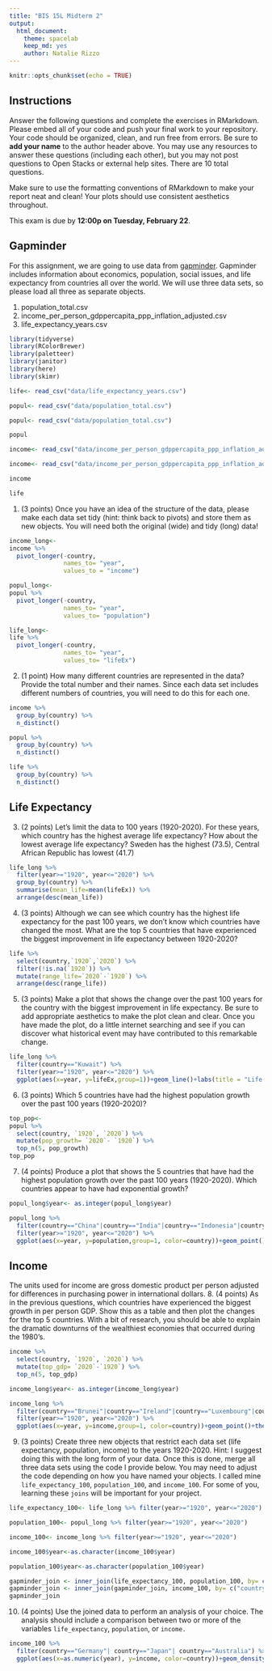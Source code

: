 ```yaml
---
title: "BIS 15L Midterm 2"
output:
  html_document: 
    theme: spacelab
    keep_md: yes
    author: Natalie Rizzo
---
```


```r
knitr::opts_chunk$set(echo = TRUE)
```

## Instructions
Answer the following questions and complete the exercises in RMarkdown. Please embed all of your code and push your final work to your repository. Your code should be organized, clean, and run free from errors. Be sure to **add your name** to the author header above. You may use any resources to answer these questions (including each other), but you may not post questions to Open Stacks or external help sites. There are 10 total questions.  

Make sure to use the formatting conventions of RMarkdown to make your report neat and clean! Your plots should use consistent aesthetics throughout.  

This exam is due by **12:00p on Tuesday, February 22**.  

## Gapminder
For this assignment, we are going to use data from  [gapminder](https://www.gapminder.org/). Gapminder includes information about economics, population, social issues, and life expectancy from countries all over the world. We will use three data sets, so please load all three as separate objects.    

1. population_total.csv  
2. income_per_person_gdppercapita_ppp_inflation_adjusted.csv  
3. life_expectancy_years.csv  
```r
library(tidyverse)
library(RColorBrewer)
library(paletteer)
library(janitor)
library(here)
library(skimr)
```
```r
life<- read_csv("data/life_expectancy_years.csv")
```
```r
popul<- read_csv("data/population_total.csv")
```

```r
popul<- read_csv("data/population_total.csv")
```
```r
popul
```
```r
income<- read_csv("data/income_per_person_gdppercapita_ppp_inflation_adjusted.csv")
```
```r
income<- read_csv("data/income_per_person_gdppercapita_ppp_inflation_adjusted.csv")
```

```r
income
```
```r
life
```


1. (3 points) Once you have an idea of the structure of the data, please make each data set tidy (hint: think back to pivots) and store them as new objects. You will need both the original (wide) and tidy (long) data!  
```r
income_long<-
income %>% 
  pivot_longer(-country,
               names_to= "year",
               values_to = "income")
```
```r
popul_long<-
popul %>% 
  pivot_longer(-country,
               names_to= "year",
               values_to= "population")
```

```r
life_long<-
life %>%
  pivot_longer(-country,
               names_to= "year",
               values_to= "lifeEx")
```


2. (1 point) How many different countries are represented in the data? Provide the total number and their names. Since each data set includes different numbers of countries, you will need to do this for each one.  
```r
income %>% 
  group_by(country) %>% 
  n_distinct()
```
```r
popul %>% 
  group_by(country) %>% 
  n_distinct()
```
```r
life %>% 
  group_by(country) %>% 
  n_distinct()
```

## Life Expectancy  

3. (2 points) Let's limit the data to 100 years (1920-2020). For these years, which country has the highest average life expectancy? How about the lowest average life expectancy? Sweden has the highest (73.5), Central African Republic has lowest (41.7)
```r
life_long %>% 
  filter(year>="1920", year<="2020") %>% 
  group_by(country) %>% 
  summarise(mean_life=mean(lifeEx)) %>% 
  arrange(desc(mean_life))
```

4. (3 points) Although we can see which country has the highest life expectancy for the past 100 years, we don't know which countries have changed the most. What are the top 5 countries that have experienced the biggest improvement in life expectancy between 1920-2020?  
```r
life %>% 
  select(country,`1920`,`2020`) %>% 
  filter(!is.na(`1920`)) %>% 
  mutate(range_life=`2020`-`1920`) %>% 
  arrange(desc(range_life))
```


5. (3 points) Make a plot that shows the change over the past 100 years for the country with the biggest improvement in life expectancy. Be sure to add appropriate aesthetics to make the plot clean and clear. Once you have made the plot, do a little internet searching and see if you can discover what historical event may have contributed to this remarkable change.  
```r
life_long %>% 
  filter(country=="Kuwait") %>% 
  filter(year>="1920", year<="2020") %>% 
  ggplot(aes(x=year, y=lifeEx,group=1))+geom_line()+labs(title = "Life Expectancy in Kuwait 1920-2020")
```
6. (3 points) Which 5 countries have had the highest population growth over the past 100 years (1920-2020)?  
```r
top_pop<-
popul %>% 
  select(country, `1920`, `2020`) %>% 
  mutate(pop_growth= `2020`- `1920`) %>% 
  top_n(5, pop_growth)
top_pop
```
7. (4 points) Produce a plot that shows the 5 countries that have had the highest population growth over the past 100 years (1920-2020). Which countries appear to have had exponential growth?  
```r
popul_long$year<- as.integer(popul_long$year)
```

```r
popul_long %>% 
  filter(country=="China"|country=="India"|country=="Indonesia"|country=="Pakistan"|country=="United States") %>%
  filter(year>="1920", year<="2020") %>%
  ggplot(aes(x=year, y=population,group=1, color=country))+geom_point()+theme(axis.text.x = element_text(angle = 60, hjust = 1))+labs(title= "Population Growth in the Top 5 Fastest Growing Countries")+scale_y_log10()
```
## Income
The units used for income are gross domestic product per person adjusted for differences in purchasing power in international dollars.
8. (4 points) As in the previous questions, which countries have experienced the biggest growth in per person GDP. Show this as a table and then plot the changes for the top 5 countries. With a bit of research, you should be able to explain the dramatic downturns of the wealthiest economies that occurred during the 1980's.
```r
income %>% 
  select(country, `1920`, `2020`) %>% 
  mutate(top_gdp= `2020`-`1920`) %>% 
  top_n(5, top_gdp)
```
```r
income_long$year<- as.integer(income_long$year)
```

```r
income_long %>% 
  filter(country=="Brunei"|country=="Ireland"|country=="Luxembourg"|country=="Qatar"|country=="Singapore") %>%
  filter(year>="1920", year<="2020") %>%
  ggplot(aes(x=year, y=income,group=1, color=country))+geom_point()+theme(axis.text.x = element_text(angle = 60, hjust = 1))+labs(title= "Largest GDP Growth from 1920-2020 Countries")+scale_y_log10()
```
9. (3 points) Create three new objects that restrict each data set (life expectancy, population, income) to the years 1920-2020. Hint: I suggest doing this with the long form of your data. Once this is done, merge all three data sets using the code I provide below. You may need to adjust the code depending on how you have named your objects. I called mine `life_expectancy_100`, `population_100`, and `income_100`. For some of you, learning these `joins` will be important for your project.  

```r
life_expectancy_100<- life_long %>% filter(year>="1920", year<="2020")
```
```r
population_100<- popul_long %>% filter(year>="1920", year<="2020")
```
```r
income_100<- income_long %>% filter(year>="1920", year<="2020")
```
```r
income_100$year<-as.character(income_100$year)
```
```r
population_100$year<-as.character(population_100$year)
```


```r
gapminder_join <- inner_join(life_expectancy_100, population_100, by= c("country", "year"))
gapminder_join <- inner_join(gapminder_join, income_100, by= c("country", "year"))
gapminder_join
```

10. (4 points) Use the joined data to perform an analysis of your choice. The analysis should include a comparison between two or more of the variables `life_expectancy`, `population`, or `income.`  
```r
income_100 %>%
  filter(country=="Germany"| country=="Japan"| country=="Australia") %>% 
  ggplot(aes(x=as.numeric(year), y=income, color=country))+geom_density()+facet_grid(.~population)+labs(title = "GDP Growth over 1920-2020")
```

